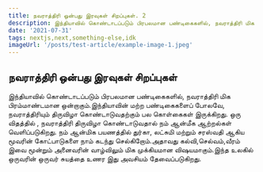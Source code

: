 ```yaml
---
title: நவராத்திரி ஒன்பது இரவுகள் சிறப்புகள். 2
description: இந்தியாவில் கொண்டாடப்படும் பிரபலமான பண்டிகைகளில், நவராத்திரி மிக பிரம்மாண்டமான ஒன்றாகும்.இந்தியாவின் மற்ற பண்டிகைகளைப் போலவே, நவராத்திரியும் திருவிழா கொண்டாடுவதற்கும் பல கொள்கைகள் இருக்கிறது. ஒரு விதத்தில் , நவராத்திரி திருவிழா கொண்டாடுவதால் நம் ஆன்மீக ஆற்றல்கள் வெளிப்படுகிறது. நம் ஆன்மிக பயணத்தில் துர்கா, லட்சுமி மற்றும் சரஸ்வதி ஆகிய மூவரின் கோட்பாடுகளை நாம் கடந்து செல்கிறோம்.அதாவது கல்வி,செல்வம்,வீரம் இவை மூன்றும் அனைவரின் வாழ்விலும் மிக முக்கியமான விஷயமாகும்.இந்த உலகில் ஒருவரின் ஒருவர் சுயத்தை உணர இது அவசியம் தேவைப்படுகிறது.
date: '2021-07-31'
tags: nextjs,next,something-else,idk
imageUrl: '/posts/test-article/example-image-1.jpeg'
---
```


## நவராத்திரி ஒன்பது இரவுகள் சிறப்புகள்

இந்தியாவில் கொண்டாடப்படும் பிரபலமான பண்டிகைகளில், நவராத்திரி மிக பிரம்மாண்டமான ஒன்றாகும்.இந்தியாவின் மற்ற பண்டிகைகளைப் போலவே, நவராத்திரியும் திருவிழா கொண்டாடுவதற்கும் பல கொள்கைகள் இருக்கிறது. ஒரு விதத்தில் , நவராத்திரி திருவிழா கொண்டாடுவதால் நம் ஆன்மீக ஆற்றல்கள் வெளிப்படுகிறது. நம் ஆன்மிக பயணத்தில் துர்கா, லட்சுமி மற்றும் சரஸ்வதி ஆகிய மூவரின் கோட்பாடுகளை நாம் கடந்து செல்கிறோம்.அதாவது கல்வி,செல்வம்,வீரம் இவை மூன்றும் அனைவரின் வாழ்விலும் மிக முக்கியமான விஷயமாகும்.இந்த உலகில் ஒருவரின் ஒருவர் சுயத்தை உணர இது அவசியம் தேவைப்படுகிறது.


